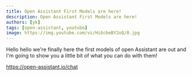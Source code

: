 ```yaml
---
title: Open Assistant First Models are here!
description: Open Assistant First Models are here!
authors: [yk]
tags: [open-assistant, youtube]
image: https://img.youtube.com/vi/Hi6cbeBY2oQ/0.jpg
---
```



Hello hello we're finally here the first models of open Assistant are out and
I'm going to show you a little bit of what you can do with them!

https://open-assistant.io/chat

<ReactPlayer
  controls
  width="100%"
  url="https://www.youtube.com/embed/Hi6cbeBY2oQ"
/>

<!--truncate-->
